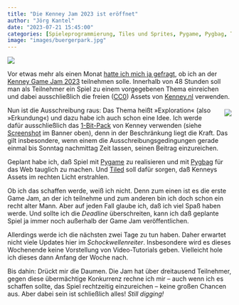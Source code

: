 ```yaml
---
title: "Die Kenney Jam 2023 ist eröffnet"
author: "Jörg Kantel"
date: "2023-07-21 15:45:00"
categories: [Spieleprogrammierung, Tiles und Sprites, Pygame, Pygbag, Tiled]
image: "images/buergerpark.jpg"
---
```


[![](images/buergerpark-b.jpg)](https://www.kenney.nl/media/pages/assets/1-bit-pack/8e514c008a-1677578508/sample_fantasy.png)

Vor etwas mehr als einen Monat [hatte ich mich ja gefragt](https://kantel.github.io/posts/2023060702_kenney_game_jam_2023/), ob ich an der [Kenney Game Jam 2023](https://itch.io/jam/kenney-jam-2023) teilnehmen solle. Innerhalb von 48 Stunden soll man als Teilnehmer ein Spiel zu einem vorgegebenen Thema einreichen und dabei ausschließlich die freien ([CC0](https://creativecommons.org/share-your-work/public-domain/cc0/)) Assets von [Kenney.nl](https://kenney.nl/assets) verwenden.

<div style="float: right; margin-left: 12px; margin-top: 6px;">[![](images/kenneyjam2023.png)](https://itch.io/jam/kenney-jam-2023)</div>

Nun ist die Ausschreibung raus: Das Thema heißt »Exploration« (also »Erkundung«) und dazu habe ich auch schon eine Idee. Ich werde dafür ausschließlich das [1-Bit-Pack](https://www.kenney.nl/assets/1-bit-pack) von Kenney verwenden (siehe [Screenshot](https://www.kenney.nl/assets/1-bit-pack) im Banner oben), denn in der Beschränkung liegt die Kraft. Das gilt insbesondere, wenn einem die Ausschreibungsgedingungen gerade einmal bis Sonntag nachmittag Zeit lassen, seinen Beitrag einzureichen.

Geplant habe ich, daß Spiel mit [Pygame](http://cognitiones.kantel-chaos-team.de/multimedia/spieleprogrammierung/pygame.html) zu realisieren und mit [Pygbag](http://cognitiones.kantel-chaos-team.de/multimedia/spieleprogrammierung/pygbag.html) für das Web tauglich zu machen. Und [Tiled](http://cognitiones.kantel-chaos-team.de/multimedia/spieleprogrammierung/tiled.html) soll dafür sorgen, daß Kenneys Assets im rechten Licht erstrahlen.

Ob ich das schaffen werde, weiß ich nicht. Denn zum einen ist es die erste Game Jam, an der ich teilnehme und zum anderen bin ich doch schon ein recht alter Mann. Aber auf jeden Fall glaube ich, daß ich viel Spaß haben werde. Und sollte ich die *Deadline* überschreiten, kann ich daß geplante Spiel ja immer noch außerhalb der Game Jam veröffentlichen.

Allerdings werde ich die nächsten zwei Tage zu tun haben. Daher erwartet nicht viele Updates hier im *Schockwellenreiter*. Insbesondere wird es dieses Wochenende keine Vorstellung von Video-Tutorials geben. Vielleicht hole ich dieses dann Anfang der Woche nach.

Bis dahin: Drückt mir die Daumen. Die Jam hat über dreitausend Teilnehmer, gegen diese übermächtige Konkurrenz rechne ich mir -- auch wenn ich es schaffen sollte, das Spiel rechtzeitig einzureichen -- keine großen Chancen aus. Aber dabei sein ist schließlich alles! *Still digging!*